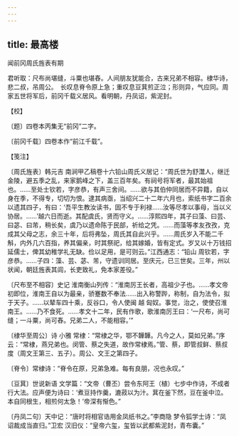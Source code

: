 ```yaml
---
---
---
```

title: 最高楼
---



闻前冈周氏旌表有期





君听取：尺布尚堪缝，斗粟也堪舂。人间朋友犹能合，古来兄弟不相容。棣华诗，悲二叔，吊周公。　长叹息脊令原上急；重叹息豆萁煎正泣；形则异，气应同。周家五世将军后，前冈千载义居风。看明朝，丹凤诏，紫泥封。





【校】


〔题〕四卷本丙集无“前冈”二字。

〔前冈千载〕四卷本作“前江千载”。





【笺注】


〔周氏旌表〕韩元吉 南涧甲乙稿卷十六铅山周氏义居记：“周氏世为舒灊人，继迁金陵，避五季之乱，来家鹅峰之下，盖三百年矣。有祠号将军者，最其始祖也。……至处士钦若，字彦恭，有声三舍间。……欲与其伯仲同居而不异籍，自以身在季，不得专，切切为恨。逮其病亟，当绍兴二十二年六月也，索纸书字二百余以遗其四子，有曰：‘吾平生教汝读书，固不专于利禄……汝等尽孝以事母，当以义协居。……’越六日而逝。其配虞氏，贤而守义。……淳熙四年，其子曰藻、曰芸、曰苾、曰芾，稍长矣，虞乃以遗命陈于民部，祈给之凭。……而藻等孝友孜孜，克成其父母之志，余三十年，后将弗坠，周氏其自此兴乎。……周氏岁入不能二千斛，内外几六百指，养其偏亲，时其祭祀，给其嫁婚，皆有定式。岁又以十万钱招延儒士，俾其幼稚学礼无缺。俭以足用，是可则云。”江西通志：“铅山 周钦若，字彦恭。……子四：藻、芸、苾、芾，守遗训同居。至庆元，已三世矣。三年，州以状闻，朝廷旌表其闾，长吏致礼，免本家差役。”

〔尺布至不相容〕史记 淮南衡山列传：“淮南厉王长者，高祖少子也。……孝文帝初即位，淮南王自以为最亲，骄蹇数不奉法……出入称警跸，称制，自为法令，拟于天子。……以辇车四十乘，反谷口，令人使闽 越 匈奴。事觉，治之，使使召淮南王。……乃不食死。……孝文十二年，民有作歌，歌淮南厉王曰：‘一尺布，尚可缝；一斗粟，尚可舂。兄弟二人，不能相容。’”

〔棣华至周公〕诗 小雅 常棣：“常棣之华，鄂不韡韡。凡今之人，莫如兄弟。”序云：“常棣，燕兄弟也。闵管、蔡之失道，故作常棣焉。”管、蔡，即管叔鲜、蔡叔度（周文王第三、五子）。周公、文王之第四子。

〔脊令〕常棣诗：“脊令在原，兄弟急难。每有良朋，况也永叹。”

〔豆萁〕世说新语 文学篇：“文帝（曹丕）尝令东阿王（植）七步中作诗，不成者行大法。应声便为诗曰：‘煮豆持作羹，漉菽以为汁。萁在釜下然，豆在釜中泣。本自同根生，相煎何太急！’帝深有惭色。”

〔丹凤二句〕天中记：“唐时将相官诰用金凤纸书之。”李商隐 梦令狐学士诗：“凤诏裁成当直归。”卫宏 汉旧仪：“皇帝六玺，玺皆以武都紫泥封，青布囊。”